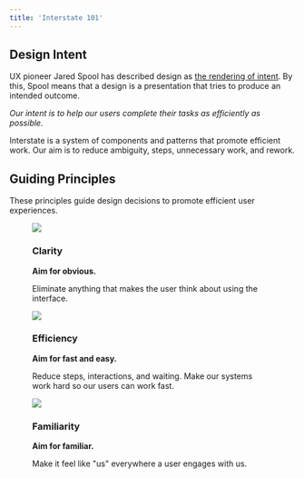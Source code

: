 ```yaml
---
title: 'Interstate 101'
---
```



## Design Intent

UX pioneer Jared Spool has described design as <a href="https://articles.uie.com/design_rendering_intent/">the rendering of intent</a>. 
By this, Spool means that a design is a presentation that tries to produce an intended outcome.

_Our intent is to help our users complete their tasks as efficiently as possible._

Interstate is a system of components and patterns that promote efficient work. 
Our aim is to reduce ambiguity, steps, unnecessary work, and rework.

## Guiding Principles

These principles guide design decisions to promote efficient user experiences.

<div className="flex my-8 place-content-stretch gap-4">
  <figure className="p-5 bg-gray-50 border border-gray-200 rounded-md shadow-md">
    <img className="mx-auto" src="/img/getting-started/clarity.png" />
    <figcaption>
      <h3 className="text-4xl my-2">Clarity</h3>
      <strong>Aim for obvious.</strong>
      <p>Eliminate anything that makes the user think about using the interface.</p>
    </figcaption>
  </figure>
  <figure className="p-5 bg-gray-50 border border-gray-200 rounded-md shadow-md">
    <img className="mx-auto" src="/img/getting-started/efficiency.png" />
    <figcaption>
      <h3 className="text-4xl my-2">Efficiency</h3>
      <strong>Aim for fast and easy.</strong>
      <p>Reduce steps, interactions, and waiting. Make our systems work hard so our users can work fast.</p>
    </figcaption>
  </figure>
  <figure className="p-5 bg-gray-50 border border-gray-200 rounded-md shadow-md">
    <img className="mx-auto" src="/img/getting-started/familiarity.png" />
    <figcaption>
      <h3 className="text-4xl my-2">Familiarity</h3>
      <strong>Aim for familiar.</strong>
      <p>Make it feel like "us" everywhere a user engages with us.</p>
    </figcaption>
  </figure>
</div>
